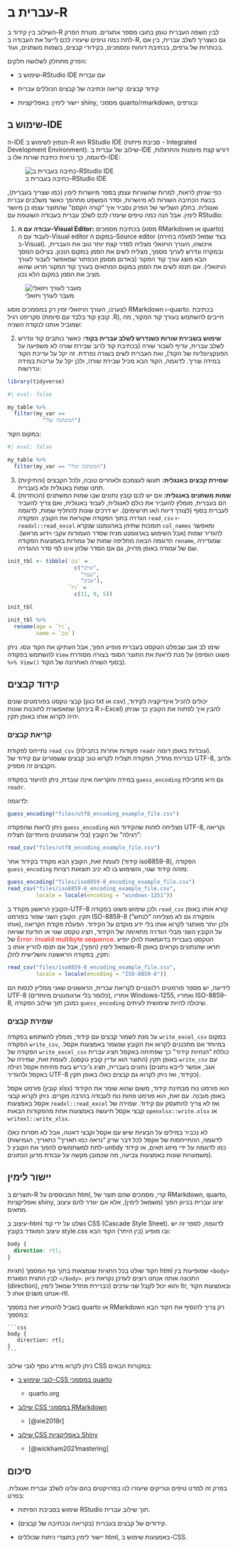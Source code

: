 # עברית ב-R {#sec-hebrew-tips}

השילוב בין קידוד ב-R לבין השפה העברית טומן בחובו מספר אתגרים. מטרת הפרק לתת כמה טיפים שיעזרו לכם לייעל את העבודה ב-R, גם כשצריך לשלב עברית, בין אם בכותרות של גרפים, בכתיבת דוחות ומסמכים, בקידודי קבצים, בשמות משתנים, ועוד.

הפרק מתחלק לשלושה חלקים:

-   שימוש ב-RStudio IDE עם עברית

-   קידוד קבצים: קריאה וכתיבה של קבצים הכוללים עברית

-   יישור לימין: באפליקציות shiny, מסמכי quarto/rmarkdown, ובגרפים

## שימוש ב-IDE

ה-IDE הנפוץ לשימוש ב-R הוא RStudio IDE (סביבת פיתוח - Integrated Development Environment). שילוב של עברית ב-IDE דורש קצת מיומנות והתרגלות, לדוגמה, כך נראית כתיבת שורות אלו ב-IDE:

![כתיבה בעברית ב-RStudio IDE](images/Hebrew-in-rstudio1.png)

כפי שניתן לראות, למרות שהשורות עצמן בספר מיושרות לימין (כמו שצריך בעברית), בכעת הכתיבה השורות לא מיושרות, וסדר המשפט מתהפך כאשר משלבים עברית ואנגלית. בחלק השלישי של הפרק נסביר איך "קורה הקסם" שהתוצר עצמו כן מיושר לימין. אבל הנה כמה טיפים שיעזרו לכם לשלב עברית בעבודה השוטפת עם RStudio:

1.  **עבודה עם ה-Visual Editor:** בכתיבת מסמכים (מסוג RMarkdown או quarto) לעבוד עם ה-Visual editor במקום ה-Source editor (בצד שמאל למעלה בחירה ב-Visual). איכשהו, העורך הויזואלי מצליח לסדר קצת יותר טוב את העברית, ובמקרה ונדרש לערוך מסמך, מצליח לשים את הסמן במקום הנכון. בצילום המסך הבא מוצג עורך קוד המקור (באדום מסומן הכפתור שמאפשר לעבור לעורך הויזואלי). אם תנסו לשים את הסמן במקום המתאים בעורך קוד המקור תראו שהוא מציב את הסמן במקום הלא נכון.

![מעבר לעורך ויזואלי](images/Hebrew-in-rstudio2.png)

לצערנו, העורך הויזואלי זמין רק במסמכים מסוג RMarkdown ו-quarto. בכתיבת סקריפט רגיל (קובץ קוד בלבד עם סיומת .R), חייבים להשתמש בעורך קוד המקור, מה שמוביל אותנו לנקודה השניה:

2.  **שימוש בשבירת שורות כשנדרש לשלב עברית בקוד:** כאשר כותבים קוד ונדרש לשלב עברית, עדיף לשבור שורה (בכתיבת קוד לרוב שבירת שורה לא משפיעה על הפונקציונליות של הקוד), ואת העברית לשים בשורה נפרדת. זה יקל על עריכת הקוד במידה וצריך. לדוגמה, הקוד הבא מכיל שבירת שורה, ולכן יקל על עריכות במידה ונדרשות:

```r
library(tidyverse)
```

```r
#| eval: false

my_table %>% 
  filter(my_var == 
           "המשתנה שלי")
```

במקום הקוד:

```r
#| eval: false

my_table %>% 
  filter(my_var == "המשתנה שלי")
```

3.  **שמירת קבצים באנגלית:** תעשו לעצמכם ולאחרים טובה, ולכל הקבצים (והתיקיות) תתנו שמות באנגלית ולא בעברית.
4.  **שמות משתנים באנגלית:** אם יש לכם קובץ נתונים שבו שמות המשתנים (הכותרות) הם בעברית, מומלץ להעביר את כולם לאנגלית, לעבוד באנגלית, ואם צריך להעביר לעברית בסוף (לצורך דיווח ו/או תרשימים). יש דרכים שונות להחליף שמות, לדוגמה הגדרה בתוך הפקודה שקוראת את הקובץ. הפקודה `read_csv` ו-`readxl::read_excel` תומכות שתיהן בארגומנט שנקרא `col_names` ומאפשר להגדיר שמות (אבל השימוש בארגומנט מניח שסדר העמודות עקבי וידוע מראש). הדוגמה הבאה מחליפה שמות של עמודות באמצעות הפקודה `rename`, שמגדירה שם של עמודה באופן מדויק, גם אם הסדר שלהן אינו לפי סדר ההגדרה.

```r
init_tbl <- tibble(`שם` = 
                     c("איתן",
                       "נעמי",
                       "אביב"),
                   `גיל` = 
                     c(11, 9, 5))
```
::: code-out-hebrew
```r
init_tbl
```
:::
```r
init_tbl %>% 
  rename(age = `גיל`,
         name = `שם`)
```

שימו לב אגב שבפלט הטקסט בעברית מופיע הפוך, אבל העתיקו את הקוד ונסו. ניתן להשתמש בפקודה `View` על מנת לראות את התוצר הסופי בצורה מסודרת (פשוט הוסיפו `%>% View()` בסוף השורה האחרונה של הקוד).

## קידוד קבצים

קבצי טקסט בפורמטים שונים (כגון txt או csv) יכולים להכיל אינדיקציה לקידוד, שמאפשרת לתוכנות שונות (ביניהן R ו-Excel) להבין איך לפתוח את הקובץ כך שניתן יהיה לקרוא אותו באופן תקין.

### קריאת קבצים

נתייחס לפקודת `read_csv` (פקודות אחרות בחבילת `readr` עובדות באופן דומה). כברירת מחדל, הפקודה תצליח לקרוא טוב קבצים ששמורים עם קידוד של UTF-8, ולרוב הקבצים זה מספיק.

במידה והקריאה אינה עובדת, ניתן להיעזר בפקודה `guess_encoding` גם היא מחבילת `readr`.

לדוגמה:

```r
guess_encoding("files/utf8_encoding_example_file.csv")
```

ניתן לראות שהפקודה `guess_encoding` מצליחה לזהות שהקידוד הוא UTF-8, וקריאה "רגילה" של הקובץ (בלי ארגומנטים מיוחדים) תצליח:

::: code-out-hebrew
```r
read_csv("files/utf8_encoding_example_file.csv")
```
:::

לעומת זאת, הקובץ הבא מקודד בקידוד אחר (קידוד iso8859-8), הפקודה `guess_encoding` מזהה קידוד שגוי, והשימוש בו לא יניב תוצאות רצויות:

```r
guess_encoding("files/iso8859-8_encoding_example_file.csv")
read_csv("files/iso8859-8_encoding_example_file.csv", 
         locale = locale(encoding = "windows-1251"))
```

הקובץ הראשון מקודד ב-UTF-8 ולכן שימוש פשוט בפקודה `read_csv` קורא אותו באופן תקין. הקובץ השני שמור בפורמט ISO-8859-8 (והפקודה גם לא מצליחה "לנחש" אותו), ולכן יותר מאתגר לקרוא אותו בלי ידע מוקדם על הקידוד. הפעלת פקודת הקריאה על הקובץ השני מבלי הגדרה מתאימה של הקידוד, תציג טקסט שגוי או הודעת שגיאה של [Error: Invalid multibyte sequence]{style="color: red;"}. הטקסט בעברית בדוגמאות להלן יופיע משמאל לימין (הפוך), אבל אם תנסו להריץ אותו ב-R תראו שהנתונים נקראים באופן תקין, בפקודה הראשונה והשלישית להלן:

::: code-out-hebrew
```r
read_csv("files/iso8859-8_encoding_example_file.csv", 
         locale = locale(encoding = "ISO-8859-8"))
```
:::

לידיעה, יש מספר פורמטים רלוונטיים לקריאת עברית, הראשונים שאני ממליץ לנסות הם UTF-8 (כלומר בלי ארגומנטים מיוחדים), אחריו Windows-1255, ואחריו ISO-8859-8, כמובן תוך שילוב הפקודה `guess_encoding` שיכולה להיות שימושית לעיתים.

### שמירת קבצים

על מנת לשמור קבצים עם קידוד, מומלץ להשתמש בפקודה `write_excel_csv` במקום הפקודה `write_csv`, במיוחד אם מתכננים לקרוא את הקובץ שנשמר באמצעות אקסל. הפקודה של `write_excel_csv` כוללת "הנחיות קידוד" כך שפתיחה באקסל תציג עברית באופן תקין (התוצר הוא עדיין קובץ טקסט). לעומת זאת, שמירה של `write_csv` עם נתונים בעברית, תציג ג'יבריש בעת פתיחת אקסל רגילה (אגב, אפשר לייבא נתונים באקסל ולהגדיר UTF-8 כקידוד, ואז ניתן לקרוא גם קבצים כאלו באופן תקין).

::: note
פורמט אקסל (קובץ xlsx) הוא פורמט נוח מבחינת קידוד, משום שהוא שומר את הקידוד באופן מובנה. עם זאת, הוא פורמט פחות נוח לעבודה בהרבה מקרים. ניתן לקרוא קבצי אקסל באמצעות `readxl::read_excel` ואז לא צריך להתעסק עם קידוד. שמירה של קבצי אקסל תיעשה באמצעות אחת מהפקודות הבאות `openxlsx::write.xlsx` או `writexl::write_xlsx`.

לא נכביר במילים על הבעיות שיש עם אקסל וקבצי דאטה, אבל לא חסרות כאלו (לדוגמה, ההתייחסות של אקסל לכל דבר שרק "נראה כמו תאריך" כתאריך, הגמישות לתת למשתמשים להפוך את הקובץ ל-untidy כמו לדוגמה על ידי מיזוג תאים, או קידוד משמעויות שונות באמצעות צביעה, מה שכמובן מקשה על עבודת מדען הנתונים).
:::

## יישור לימין

תוצרים ב-R המבוססים על html, קרי, מסמכים שהם תוצר של RMarkdown, quarto, ואפליקציות shiny, יציגו עברית בכיוון הפוך (משמאל לימין), אלא אם יוגדר להם עיצוב מתאים.

עיצוב ב-html נשלט על ידי קוד CSS (Cascade Style Sheet). לדוגמה, לספר זה יש עיצוב המוגדר בקובץ style.css ובו מופיע (בין היתר) הקוד הבא:

```css
body {
  direction: rtl;
}
```

הקוד שולט בכל התגיות שנמצאות בתוך גוף המסמך (תגיות html שמופיעות בין `<body>` לבין התגית הסוגרת `</body>`. התכונה אותה אנחנו רוצים לעדכן נקראת כיוון (direction), והוא יכול לקבל שני ערכים (כברירת מחדל שמאל לימין ltr, ובאמצעות הקוד אנחנו משנים אותו ל-rtl.

בשביל להטמיע זאת במסמך quarto או RMarkdown רק צריך להוסיף את הקוד הבא במסמך:

````verbatim
```css
body {
   direction: rtl;
}
```
````

ניתן לקרוא מידע נוסף לגבי שילוב CSS במקורות הבאים:

-   [לגבי שימוש ב-CSS במסמכי quarto](https://quarto.org/docs/output-formats/html-themes.html)

    -   quarto.org

-   [שילוב CSS במסמכי RMarkdown](https://bookdown.org/yihui/rmarkdown-cookbook/html-css.html)

    -   [@xie2018r]

-   [שילוב CSS באפליקציות Shiny](https://mastering-shiny.org/action-layout.html)

    -   [@wickham2021mastering]

## סיכום

בפרק זה למדנו טיפים וטריקים שיעזרו לנו בפרויקטים בהם עלינו לשלב עברית ואנגלית. בפרט:

   * שימוש בסביבת הפיתוח RStudio תוך שילוב עברית.
   
   * קידודים של קבצים בעברית (בקריאה ובכתיבה של קבצים).
   
   * יישור לימין בתוצרי ניתוח שכוללים html, באמצעות שימוש ב-CSS.